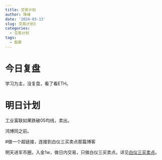 ```yaml
---
title: 交易计划
author: 珠峰
date: '2024-03-13'
slug: 交易计划3
categories:
  - 交易计划
tags:
  - 股票
---
```

# 今日复盘

学习为主，没复盘，看了看ETH。

# 明日计划

工业富联如果跌破05均线，卖出。

鸿博同之前。

#做一个超链接，连接到白仪三买卖点那篇博客

明天进军币圈，入金1w，做日内交易，只做白仪三买卖点。详见[白仪三买卖点](https://zhufeng.netlify.app/post/2024/03/13/白仪三买卖点)。